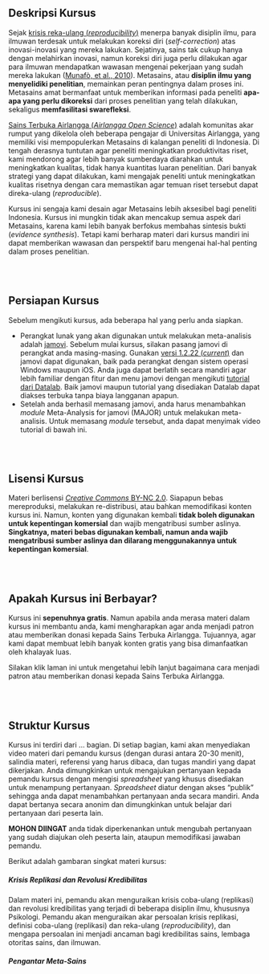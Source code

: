 <br>
</br>

## Deskripsi Kursus
Sejak [krisis reka-ulang (*reproducibility*)](http://www.nature.com/news/1-500-scientists-lift-the-lid-on-reproducibility-1.19970) menerpa banyak disiplin ilmu, para ilmuwan terdesak untuk melakukan koreksi diri (*self-correction*) atas inovasi-inovasi yang mereka lakukan. Sejatinya, sains tak cukup hanya dengan melahirkan inovasi, namun koreksi diri juga perlu dilakukan agar para ilmuwan mendapatkan wawasan mengenai pekerjaan yang sudah mereka lakukan ([Munafò, et al., 2010](http://www.nature.com/articles/s41562-016-0021)). Metasains, atau **disiplin ilmu yang menyelidiki penelitian**, memainkan peran pentingnya dalam proses ini. Metasains amat bermanfaat untuk memberikan informasi pada peneliti **apa-apa yang perlu dikoreksi** dari proses penelitian yang telah dilakukan, sekaligus **memfasilitasi swarefleksi**.

[Sains Terbuka Airlangga (*Airlangga Open Science*)](https://sainsterbukaua.github.io/) adalah komunitas akar rumput yang dikelola oleh beberapa pengajar di Universitas Airlangga, yang memiliki visi mempopulerkan Metasains di kalangan peneliti di Indonesia. Di tengah derasnya tuntutan agar peneliti meningkatkan produktivitas riset, kami mendorong agar lebih banyak sumberdaya diarahkan untuk meningkatkan kualitas, tidak hanya kuantitas luaran penelitian. Dari banyak strategi yang dapat dilakukan, kami mengajak peneliti untuk meningkatkan kualitas risetnya dengan cara memastikan agar temuan riset tersebut dapat direka-ulang (*reproducible*).

Kursus ini sengaja kami desain agar Metasains lebih aksesibel bagi peneliti Indonesia. Kursus ini mungkin tidak akan mencakup semua aspek dari Metasains, karena kami lebih banyak berfokus membahas sintesis bukti (*evidence synthesis*). Tetapi kami berharap materi dari kursus mandiri ini dapat memberikan wawasan dan perspektif baru mengenai hal-hal penting dalam proses penelitian.

<br>
</br>

## Persiapan Kursus
Sebelum mengikuti kursus, ada beberapa hal yang perlu anda siapkan.

* Perangkat lunak yang akan digunakan untuk melakukan meta-analisis adalah [jamovi](https://www.jamovi.org/). Sebelum mulai kursus, silakan pasang jamovi di perangkat anda masing-masing. Gunakan [versi 1.2.22 (*current*)](https://www.jamovi.org/download.html) dan jamovi dapat digunakan, baik pada perangkat dengan sistem operasi Windows maupun iOS. Anda juga dapat berlatih secara mandiri agar lebih familiar dengan fitur dan menu jamovi dengan mengikuti [tutorial dari Datalab](https://www.jamovi.org/). Baik jamovi maupun tutorial yang disediakan Datalab dapat diakses terbuka tanpa biaya langganan apapun.
* Setelah anda berhasil memasang jamovi, anda harus menambahkan *module* Meta-Analysis for jamovi (MAJOR) untuk melakukan meta-analisis. Untuk memasang *module* tersebut, anda dapat menyimak video tutorial di bawah ini.

<br>
</br>

## Lisensi Kursus
Materi berlisensi [*Creative Commons* BY-NC 2.0](https://creativecommons.org/licenses/by-nc/2.0/). Siapapun bebas mereproduksi, melakukan re-distribusi, atau bahkan memodifikasi konten kursus ini. Namun, konten yang digunakan kembali **tidak boleh digunakan untuk kepentingan komersial** dan wajib mengatribusi sumber aslinya. **Singkatnya, materi bebas digunakan kembali, namun anda wajib mengatribusi sumber aslinya dan dilarang menggunakannya untuk kepentingan komersial**.

<br>
</br>

## Apakah Kursus ini Berbayar?
Kursus ini **sepenuhnya gratis**. Namun apabila anda merasa materi dalam kursus ini membantu anda, kami mengharapkan agar anda menjadi patron atau memberikan donasi kepada Sains Terbuka Airlangga. Tujuannya, agar kami dapat membuat lebih banyak konten gratis yang bisa dimanfaatkan oleh khalayak luas.

Silakan klik laman ini untuk mengetahui lebih lanjut bagaimana cara menjadi patron atau memberikan donasi kepada Sains Terbuka Airlangga.

<br>
</br>

## Struktur Kursus

Kursus ini terdiri dari ... bagian. Di setiap bagian, kami akan menyediakan video materi dari pemandu kursus (dengan durasi antara 20-30 menit), salindia materi, referensi yang harus dibaca, dan tugas mandiri yang dapat dikerjakan. Anda dimungkinkan untuk mengajukan pertanyaan kepada pemandu kursus dengan mengisi *spreadsheet* yang khusus disediakan untuk menampung pertanyaan. *Spreadsheet* diatur dengan akses "publik" sehingga anda dapat menambahkan pertanyaan anda secara mandiri. Anda dapat bertanya secara anonim dan dimungkinkan untuk belajar dari pertanyaan dari peserta lain. 

**MOHON DIINGAT** anda tidak diperkenankan untuk mengubah pertanyaan yang sudah diajukan oleh peserta lain, ataupun memodifikasi jawaban pemandu.

Berikut adalah gambaran singkat materi kursus:

##### **Krisis Replikasi dan Revolusi Kredibilitas**
Dalam materi ini, pemandu akan menguraikan krisis coba-ulang (replikasi) dan revolusi kredibilitas yang terjadi di beberapa disiplin ilmu, khususnya Psikologi. Pemandu akan menguraikan akar persoalan krisis replikasi, definisi coba-ulang (replikasi) dan reka-ulang (*reproducibility*), dan mengapa persoalan ini menjadi ancaman bagi kredibilitas sains, lembaga otoritas sains, dan ilmuwan.

##### **Pengantar Meta-Sains**


